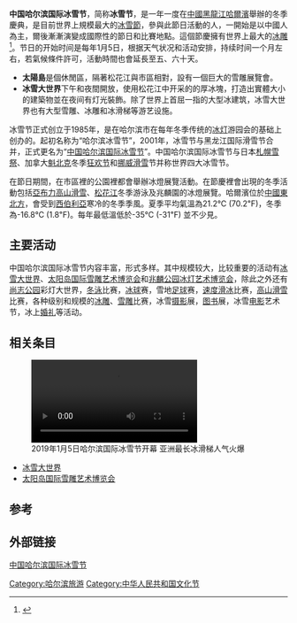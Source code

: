 {{distinguish|冰雪大世界}}
{{refimprove|time=2018-06-10T23:56:19+00:00}}
{{Infobox recurring event
|name=哈爾冰國際冰雪節
|image=Harbin Ice Festival.jpg
|imagesize=270px
|caption=2003年的冰雪節
|location={{PRC}}[[黑龙江省|黑龙江省]][[哈尔滨市|哈尔滨市]][[松北区|松北区]]
|coordinates={{Coord|45.77837|N|126.55626|E|format=dms|display=it}}
|years_active=1963年–現今
|dates=1月5日到2月25日
|genre=冬日祭典
|website=}}
{{Infobox Chinese|showflag=cp|s=哈尔滨国际冰雪节|t=哈爾濱國際冰雪節|p=Hārbīn Guójì Bīngxuě Jié}}
'''中国哈尔滨国际冰雪节'''，简称'''冰雪节'''，是一年一度在[[中華人民共和國|中國]][[黑龙江省|黑龍江]][[哈尔滨市|哈爾濱]]舉辦的冬季慶典，是目前世界上規模最大的[[Winter_festival|冰雪節]]，參與此節日活動的人，一開始是以中國人為主，爾後漸漸演變成國際性的節日和比賽地點。這個節慶擁有世界上最大的[[冰雕|冰雕]]<ref>{{cite news|url=http://www.travelchinaguide.com/attraction/heilongjiang/harbin/ice_snow.htm|title=Harbin Ice and Snow Festival|accessdate=27 December 2014|archive-date=2020-11-17|archive-url=https://web.archive.org/web/20201117121826/https://www.travelchinaguide.com/attraction/heilongjiang/harbin/ice_snow.htm|dead-url=no}}</ref>。节日的开始时间是每年1月5日，根据天气状况和活动安排，持续时间一个月左右，若氣候條件許可，活動時間也會延長至五、六十天。

* '''太陽島'''是個休閒區，隔著松花江與市區相對，設有一個巨大的雪雕展覽會。
* '''冰雪大世界'''下午和夜間開放，使用松花江中开采的的厚冰塊，打造出實體大小的建築物並在夜间有灯光裝飾。除了世界上首屈一指的大型冰建筑，冰雪大世界也有大型雪雕、冰雕和冰滑梯等游艺设施。

冰雪节正式创立于1985年，是在哈尔滨市在每年冬季传统的[[冰灯|冰灯]]游园会的基础上创办的。起初名称为“哈尔滨冰雪节”，2001年，冰雪节与黑龙江国际滑雪节合并，正式更名为“[[中国哈尔滨国际冰雪节|中国哈尔滨国际冰雪节]]”。中国哈尔滨国际冰雪节与日本[[札幌雪祭|札幌雪祭]]、加拿大[[魁北克|魁北克]]冬季[[狂欢节|狂欢节]]和[[挪威|挪威]][[滑雪|滑雪]]节并称世界四大冰雪节。

在節日期間，在市區裡的公園裡都會舉辦冰燈展覽活動。在節慶裡會出現的冬季活動包括[[高山滑雪|亞布力高山滑雪]]、[[松花江|松花江]]冬季游泳及兆麟園的冰燈展覽。哈爾濱位於[[中国东北地区|中國東北方]]，會受到[[西伯利亚|西伯利亞]]寒冷的冬季季風。夏季平均氣溫為21.2℃ (70.2℉)，冬季為-16.8℃ (1.8℉)。每年最低溫低於-35℃ (-31℉) 並不少見。

== 主要活动 ==
中国哈尔滨国际冰雪节内容丰富，形式多样。其中规模较大，比较重要的活动有[[冰雪大世界|冰雪大世界]]、[[太阳岛国际雪雕艺术博览会|太阳岛国际雪雕艺术博览会]]和[[兆麟公园|兆麟公园]][[冰灯艺术博览会|冰灯艺术博览会]]，除此之外还有[[尚志公园|尚志公园]]彩灯大世界，[[冬泳|冬泳]]比赛，[[冰球|冰球]]赛，雪地[[足球|足球]]赛，[[速度滑冰|速度滑冰]]比赛，[[高山滑雪|高山滑雪]]比赛，各种级别和规模的[[冰雕|冰雕]]、[[雪雕|雪雕]]比赛，冰雪[[摄影|摄影]]展，[[图书|图书]]展，冰雪[[电影|电影]]艺术节，冰上[[婚礼|婚礼]]等活动。

{{Gallery
|File:第十一届哈尔滨冰雪大世界、The Eleventh Harbin Ice Snow World、IMG 0027.JPG|2010年冰雪大世界 入口
|File:第十一届哈尔滨冰雪大世界、The Eleventh Harbin Ice Snow World、IMG 0105.JPG|2010年冰雪大世界 
|File:第十一届哈尔滨冰雪大世界、The Eleventh Harbin Ice Snow World、IMG 0084.JPG|2010年冰雪大世界
|File:第十一届哈尔滨冰雪大世界、The Eleventh Harbin Ice Snow World、IMG 0110.JPG|2010年冰雪大世界
|File:第十一届哈尔滨冰雪大世界、The Eleventh Harbin Ice Snow World、IMG 0067.JPG|2010年冰雪大世界
|File:第十一届哈尔滨氷雪大世界 Ice Snow World IMG 0046.JPG|2010年冰雪大世界
|File:第十一届哈尔滨氷雪大世界 Ice Snow World IMG 0045.JPG|2010年冰雪大世界
|File:第十一届哈尔滨冰雪大世界、The Eleventh Harbin Ice Snow World、IMG 0066.JPG|2010年冰雪大世界
}}

== 相关条目 ==
[[File:2019年1月5日哈尔滨国际冰雪节开幕_亚洲最长冰滑梯人气火爆.webm|2019年1月5日哈尔滨国际冰雪节开幕 亚洲最长冰滑梯人气火爆]]
* [[冰雪大世界|冰雪大世界]]
* [[太阳岛国际雪雕艺术博览会|太阳岛国际雪雕艺术博览会]]

==参考==
{{reflist}}
== 外部链接 ==
[https://web.archive.org/web/20071114180547/http://www.harbin-ice.net/ 中国哈尔滨国际冰雪节]

{{哈尔滨市}}
[[Category:哈尔滨旅游|Category:哈尔滨旅游]]
[[Category:中华人民共和国文化节|Category:中华人民共和国文化节]]